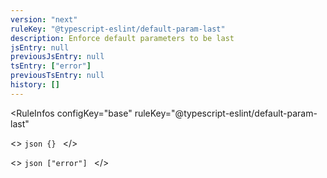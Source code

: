 ```yaml
---
version: "next"
ruleKey: "@typescript-eslint/default-param-last"
description: Enforce default parameters to be last
jsEntry: null
previousJsEntry: null
tsEntry: ["error"]
previousTsEntry: null
history: []
---
```


<RuleInfos 
  configKey="base" 
  ruleKey="@typescript-eslint/default-param-last" 
>
  <>
    ```json
    {}
    ```
  </>

  <>
    ```json
    ["error"]
    ```
  </>
</RuleInfos>
